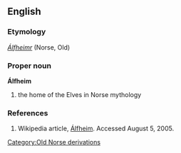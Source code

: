 ==English==
===Etymology===
''[[Álfheimr]]'' (Norse, Old)
===Proper noun===
'''Álfheim'''
# the home of the Elves in Norse mythology
===References===
# Wikipedia article, [[wikipedia:Álfheim|Álfheim]]. Accessed August 5, 2005.

{{wikipedia}}

[[Category:Old Norse derivations]]